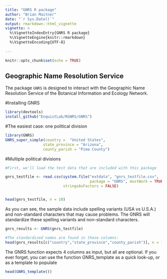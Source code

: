 ```yaml
---
title: "GNRS R package"
author: "Brian Maitner"
date: "`r Sys.Date()`"
output: rmarkdown::html_vignette
vignette: >
  %\VignetteIndexEntry{GNRS R package}
  %\VignetteEngine{knitr::rmarkdown}
  %\VignetteEncoding{UTF-8}
  
---
```



```r
knitr::opts_chunk$set(echo = TRUE)
```

## Geographic Name Resolution Service

The package `GNRS` is designed to interact with the Geographic Name Resolution Service of the Botanical Information and Ecology Network.  


#Installing GNRS
```r

library(devtools)
install_github("EnquistLab/RGNRS/GNRS")


```

#The easiest case: one political division

```r
library(GNRS)
GNRS_super_simple(country =  "United States", 
                 state_province = "Arizona",
                 county_parish = "Pima County")


```

#Multiple political divisions

```r

#First, we'll load the test data that are included with this package

gnrs_testfile <- read.csv(system.file("extdata", "gnrs_testfile.csv",
                                      package = "GNRS", mustWork = TRUE),
                          stringsAsFactors = FALSE)


head(gnrs_testfile, n = 10)
```

As you can see, the sample data include spelling variants (USA vs U.S.A.) and non-standard characters that may cause problems.  The GNRS will standardize these spelling variants and non-standard characters.


```r

gnrs_results <- GNRS(gnrs_testfile)

#The standardized names are found in these columns:
head(gnrs_results[c("country","state_province","county_parish")], n = 10)

```


The GNRS function expects 4 columns as input, but all are optional. If you ever forget, you can use the function GNRS_template as a quick look-up, or as a template to populate

```r


head(GNRS_template())


```

